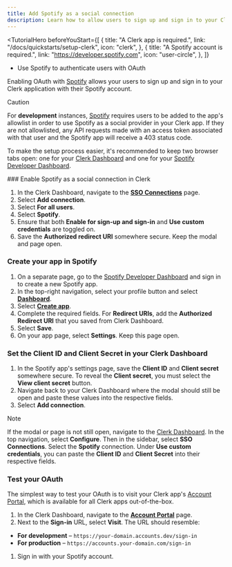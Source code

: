 ```yaml
---
title: Add Spotify as a social connection
description: Learn how to allow users to sign up and sign in to your Clerk app with their Spotify account.
---
```


<TutorialHero
  beforeYouStart={[
    {
      title: "A Clerk app is required.",
      link: "/docs/quickstarts/setup-clerk",
      icon: "clerk",
    },
    {
      title: "A Spotify account is required.",
      link: "https://developer.spotify.com",
      icon: "user-circle",
    },
  ]}
>
  - Use Spotify to authenticate users with OAuth
</TutorialHero>

Enabling OAuth with [Spotify](https://developer.spotify.com/documentation/web-api/concepts/authorization) allows your users to sign up and sign in to your Clerk application with their Spotify account.

> [!CAUTION]
> For **development** instances, [Spotify](https://developer.spotify.com/documentation/web-api/concepts/quota-modes) requires users to be added to the app's allowlist in order to use Spotify as a social provider in your Clerk app. If they are not allowlisted, any API requests made with an access token associated with that user and the Spotify app will receive a 403 status code.

To make the setup process easier, it's recommended to keep two browser tabs open: one for your [Clerk Dashboard](https://dashboard.clerk.com/last-active?path=user-authentication/sso-connections) and one for your [Spotify Developer Dashboard](https://developer.spotify.com/).

<Steps>
  ### Enable Spotify as a social connection in Clerk

  1. In the Clerk Dashboard, navigate to the [**SSO Connections**](https://dashboard.clerk.com/last-active?path=user-authentication/sso-connections) page.
  1. Select **Add connection**.
  1. Select **For all users**.
  1. Select **Spotify**.
  1. Ensure that both **Enable for sign-up and sign-in** and **Use custom credentials** are toggled on.
  1. Save the **Authorized redirect URI** somewhere secure. Keep the modal and page open.

  ### Create your app in Spotify

  1. On a separate page, go to the [Spotify Developer Dashboard](https://developer.spotify.com/) and sign in to create a new Spotify app.
  1. In the top-right navigation, select your profile button and select [**Dashboard**](https://developer.spotify.com/dashboard).
  1. Select [**Create app**](https://developer.spotify.com/dashboard/create).
  1. Complete the required fields. For **Redirect URIs**, add the **Authorized Redirect URI** that you saved from Clerk Dashboard.
  1. Select **Save**.
  1. On your app page, select **Settings**. Keep this page open.

  ### Set the Client ID and Client Secret in your Clerk Dashboard

  1. In the Spotify app's settings page, save the **Client ID** and **Client secret** somewhere secure. To reveal the **Client secret**, you must select the **View client secret** button.
  1. Navigate back to your Clerk Dashboard where the modal should still be open and paste these values into the respective fields.
  1. Select **Add connection**.

  > [!NOTE]
  > If the modal or page is not still open, navigate to the [Clerk Dashboard](https://dashboard.clerk.com/last-active?path=user-authentication/sso-connections). In the top navigation, select **Configure**. Then in the sidebar, select **SSO Connections**. Select the **Spotify** connection. Under **Use custom credentials**, you can paste the **Client ID** and **Client Secret** into their respective fields.

  ### Test your OAuth

  The simplest way to test your OAuth is to visit your Clerk app's [Account Portal](/docs/customization/account-portal/overview), which is available for all Clerk apps out-of-the-box.

  1. In the Clerk Dashboard, navigate to the [**Account Portal**](https://dashboard.clerk.com/last-active?path=account-portal) page.
  1. Next to the **Sign-in** URL, select **Visit**. The URL should resemble:

  - **For development** – `https://your-domain.accounts.dev/sign-in`
  - **For production** – `https://accounts.your-domain.com/sign-in`

  1. Sign in with your Spotify account.
</Steps>
